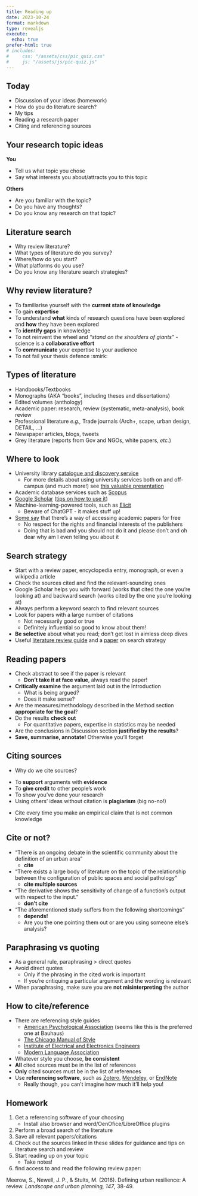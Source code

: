 ```yaml
---
title: Reading up
date: 2023-10-24
format: markdown
type: revealjs
execute:
  echo: true
prefer-html: true
# includes:
#     css: "/assets/css/pic_quiz.css"
#     js: "/assets/js/pic-quiz.js"
---
```


## Today

:::{.incremental}
- Discussion of your ideas (homework)
- How do you do literature search?
- My tips
- Reading a research paper
- Citing and referencing sources
:::

## Your research topic ideas

:::{.incremental}
:::{.non-incremental}

 **You**

- Tell us what topic you chose
- Say what interests you about/attracts you to this topic
:::

:::{.non-incremental}

**Others**

- Are you familiar with the topic?
- Do you have any thoughts?
- Do you know any research on that topic?
:::
:::

## Literature search

- Why review literature?
- What types of literature do you survey?
- Where/how do you start?
- What platforms do you use?
- Do you know any literature search strategies?

## Why review literature?

:::{.incremental}
- To familiarise yourself with the **current state of knowledge**
- To gain **expertise**
- To understand **what** kinds of research questions have been explored and **how** they have been explored
- To **identify gaps** in knowledge
- To not reinvent the wheel and _"stand on the shoulders of giants"_ - science is a **collaborative effort**
- To **communicate** your expertise to your audience
- To not fail your thesis defence :smirk:
:::

## Types of literature

- Handbooks/Textbooks
- Monographs (AKA "books", including theses and dissertations)
- Edited volumes (anthology)
- Academic paper: research, review (systematic, meta-analysis), book review
- Professional literature _e.g.,_ Trade journals (Arch+, scape, urban design, DETAIL, …)
- Newspaper articles, blogs, tweets
- Grey literature (reports from Gov and NGOs, white papers, _etc._)


## Where to look

:::{.incremental}
- University library [catalogue and discovery service](https://www.uni-weimar.de/en/university/structure/central-university-facilities/university-library/)
  - For more details about using university services both on and off-campus (and much more!) see [this valuable presentation](/docs/database_searching.pdf)
- Academic database services such as [Scopus](https://www.scopus.com/search/)
- [Google Scholar](https://scholar.google.com) ([tips on how to use it](https://paperpile.com/g/google-scholar-guide/))
- Machine-learning-powered tools, such as [Elicit](https://elicit.com/)
  - Beware of ChatGPT - it makes stuff up!
- [Some say](https://scholarlykitchen.sspnet.org/2016/02/25/sci-hub-how-does-it-work/) that there's a way of accessing academic papers for free
  - No respect for the rights and financial interests of the publishers
  - Doing that is bad and you should not do it and please don't and oh dear why am I even telling you about it
:::

## Search strategy

:::{.incremental}
- Start with a review paper, encyclopedia entry, monograph, or even a wikipedia article
- Check the sources cited and find the relevant-sounding ones
- Google Scholar helps you with forward (works that cited the one you're looking at) and backward search (works cited by the one you're looking at)
- Always perform a keyword search to find relevant sources
- Look for papers with a large number of citations
  - Not necessarily good or true
  - Definitely influential so good to know about them!
- **Be selective** about what you read; don't get lost in aimless deep dives
- Useful [literature review guide](https://libguides.tcd.ie/literature-reviews/getting-started) and a [paper](https://www.ncbi.nlm.nih.gov/pmc/articles/PMC6148622/) on search strategy
:::

## Reading papers

:::{.incremental}
- Check abstract to see if the paper is relevant
  - **Don't take it at face value**, always read the paper!
- **Critically examine** the argument laid out in the Introduction
  - What is being argued?
  - Does it make sense?
- Are the measures/methodology described in the Method section **appropriate for the goal**?
- Do the results **check out**
  - For quantitative papers, expertise in statistics may be needed
- Are the conclusions in Discussion section **justified by the results**?
- **Save, summarise, annotate!** Otherwise you'll forget
:::

## Citing sources

- Why do we cite sources?

:::{.incremental}
- To **support** arguments with **evidence**
- To **give credit** to other people's work
- To show you've done your research
- Using others' ideas without citation is **plagiarism** (big no-no!)
:::

:::{.incremental}
- Cite every time you make an empirical claim that is not common knowledge
:::

## Cite or not?

:::{.incremental}
- "There is an ongoing debate in the scientific community about the definition of an urban area"
  - **cite**
- "There exists a large body of literature on the topic of the relationship between the configuration of public spaces and social pathology"
  - **cite multiple sources**
- "The derivative shows the sensitivity of change of a function's output with respect to the input." 
  - **don't cite**
- "The aforementioned study suffers from the following shortcomings"
  - **depends!**
  - Are you the one pointing them out or are you using someone else's analysis?
:::

## Paraphrasing vs quoting

:::{.incremental}
- As a general rule, paraphrasing > direct quotes
- Avoid direct quotes
  - Only if the phrasing in the cited work is important
  - If you're critiquing a particular argument and the wording is relevant
- When paraphrasing, make sure you are **not misinterpreting** the author
:::

## How to cite/reference

:::{.incremental}
- There are referencing style guides
  - [American Psychological Association](https://apastyle.apa.org/style-grammar-guidelines/references/examples) (seems like this is the preferred one at Bauhaus)
  - [The Chicago Manual of Style](https://owl.purdue.edu/owl/research_and_citation/chicago_manual_17th_edition/cmos_formatting_and_style_guide/chicago_manual_of_style_17th_edition.html)
  - [Institute of Electrical and Electronics Engineers](https://ieeeauthorcenter.ieee.org/wp-content/uploads/IEEE-Reference-Guide.pdf)
  - [Modern Language Association](https://owl.purdue.edu/owl/research_and_citation/mla_style/mla_formatting_and_style_guide/mla_general_format.html)
- Whatever style you choose, **be consistent**
- **All** cited sources must be in the list of references
- **Only** cited sources must be in the list of references
- Use **referencing software**, such as [Zotero](https://www.zotero.org/), [Mendeley](https://www.mendeley.com/), or [EndNote](https://endnote.com/?language=en)
  - Really though, you can't imagine how much it'll help you!
:::

## Homework

:::{.tight}

1. Get a referencing software of your choosing
   - Install also browser and word/OenOfice/LibreOffice plugins
1. Perform a broad search of the literature
1. Save all relevant papers/citations
1. Check out the sources linked in these slides for guidance and tips on literature search and review
1. Start reading up on your topic
   - Take notes!
1. find access to and read the following review paper:

:::{.reference}
Meerow, S., Newell, J. P., & Stults, M. (2016). Defining urban resilience: A review. *Landscape and urban planning, 147*, 38-49.
:::
:::
